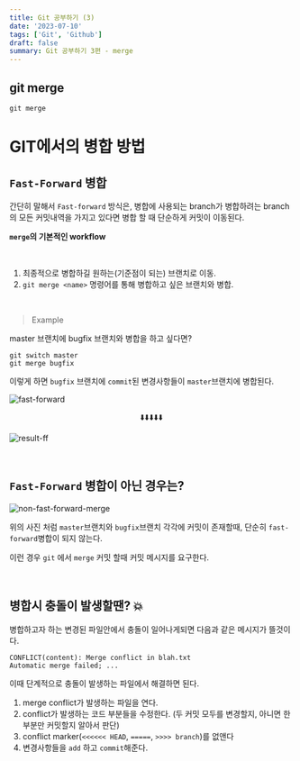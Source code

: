 ```yaml
---
title: Git 공부하기 (3)
date: '2023-07-10'
tags: ['Git', 'Github']
draft: false
summary: Git 공부하기 3편 - merge
---
```


## **git merge**

```
git merge
```

# GIT에서의 병합 방법

## `Fast-Forward` 병합

간단히 말해서
`Fast-forward` 방식은, 병합에 사용되는 branch가 병합하려는 branch의 모든 커밋내역을 가지고
있다면 병합 할 때 단순하게 커밋이 이동된다.

**`merge`의 기본적인 workflow**

<br />

1. 최종적으로 병합하길 원하는(기준점이 되는) 브랜치로 이동.
2. `git merge <name>` 명령어를 통해 병합하고 싶은 브랜치와 병합.

<br/>

> Example

master 브랜치에 bugfix 브랜치와 병합을 하고 싶다면?

```
git switch master
git merge bugfix
```

이렇게 하면 `bugfix` 브랜치에 `commit`된 변경사항들이 `master`브랜치에 병합된다.

![fast-forward](https://github.com/wontae99/wontae99-blog/assets/109476712/269cabff-2682-4c32-9b68-7e8875efb718)

<center>⬇️⬇️⬇️⬇️⬇️</center>

![result-ff](https://github.com/wontae99/wontae99-blog/assets/109476712/96be50c2-dd2b-4847-ad87-bbcce09332b6)

<br />

## `Fast-Forward` 병합이 아닌 경우는?

![non-fast-forward-merge](https://github.com/wontae99/wontae99-blog/assets/109476712/f2797d67-b680-4b63-9621-da29c4eba2c0)

위의 사진 처럼 `master`브랜치와 `bugfix`브랜치 각각에 커밋이 존재할때, 단순히 `fast-forward`병합이 되지 않는다.

이런 경우 `git` 에서 `merge` 커밋 할때 커밋 메시지를 요구한다.

<br />

## 병합시 충돌이 발생할땐? 💥

병합하고자 하는 변경된 파일안에서 충돌이 일어나게되면 다음과 같은 메시지가 뜰것이다.

```
CONFLICT(content): Merge conflict in blah.txt
Automatic merge failed; ...
```

이때 단계적으로 충돌이 발생하는 파일에서 해결하면 된다.

1. merge conflict가 발생하는 파일을 연다.
2. conflict가 발생하는 코드 부분들을 수정한다. (두 커밋 모두를 변경할지, 아니면 한 부분만 커밋할지 알아서 판단)
3. conflict marker(`<<<<<< HEAD`, `=====`, `>>>> branch`)를 없앤다
4. 변경사항들을 `add` 하고 `commit`해준다.
